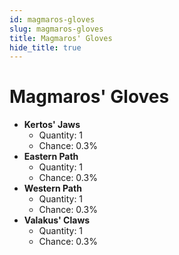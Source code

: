 ---
id: magmaros-gloves
slug: magmaros-gloves
title: Magmaros' Gloves
hide_title: true
---


# <ItemIcon iconId="2431"/> Magmaros' Gloves
- **Kertos' Jaws**
	- Quantity: 1
	- Chance: 0.3%
- **Eastern Path**
	- Quantity: 1
	- Chance: 0.3%
- **Western Path**
	- Quantity: 1
	- Chance: 0.3%
- **Valakus' Claws**
	- Quantity: 1
	- Chance: 0.3%


